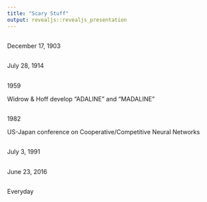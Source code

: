 ```yaml
---
title: "Scary Stuff"
output: revealjs::revealjs_presentation
---
```


##

December 17, 1903

## {data-background="https://media.giphy.com/media/3o7btQNpsnVdsC4dOM/giphy.gif"}

##

July 28, 1914

## {data-background="https://media.giphy.com/media/tB8Goqi7wsAxeNb8bM/giphy.gif"}

##

1959

Widrow & Hoff develop "ADALINE" and "MADALINE"

##

1982

US-Japan conference on Cooperative/Competitive Neural Networks

## {data-background="https://media.giphy.com/media/YknAouVrcbkiDvWUOR/giphy.gif"}

##

July 3, 1991

## {data-background="https://media.giphy.com/media/h4Hz4w9Jgrc1EY9VkL/giphy.gif"}



## {data-background="https://media.giphy.com/media/v1.Y2lkPTc5MGI3NjExZTdkNDMyYjk0ZjI1NjA2MzVlNjVjYWExMmJkYTJkNGFkMjllMTgxYSZjdD1n/xGPy9LFlMi5X1Iarfh/giphy-downsized-large.gif"}

##

June 23, 2016

## {data-background="https://media.giphy.com/media/v1.Y2lkPTc5MGI3NjExODNlNjZjMjEyMWYyM2I5NjVkYTQ3NmY0MGVmZWE1NzE5ODliYTlmZCZjdD1n/3xz2BJdx02IvIKwcMg/giphy.gif"}

##

Everyday

## {data-background="https://media.giphy.com/media/v1.Y2lkPTc5MGI3NjExMTQ4YzdkZGQzOGM4OWM4NDEzZmFmM2ViZmYzNDAwZmY5OWY1MGI1NyZjdD1n/3o6EhICK0ecIBMTuk8/giphy.gif"}

## {data-background="https://media.giphy.com/media/0d4fyDf1uN1SkJiP0d/giphy.gif"}

## {data-background="https://media.giphy.com/media/v1.Y2lkPTc5MGI3NjExYmFjNzQzMmFhYzJjMDIxNDgzNDg3MGQ3ZDc1ZTcyZmE1NDBlMjZmYiZjdD1n/pG9kMKdbJfQttjTkpb/giphy.gif"}

## {data-background="https://media.giphy.com/media/v1.Y2lkPTc5MGI3NjExMzJhODg5NzNiMDlhYzc4OWMyNDYwNDZjOWJiYmI3M2M4ZGVjNzgyYSZjdD1n/11XlTjEq11SaS94Uyu/giphy.gif"}

## {data-background="https://media.giphy.com/media/v1.Y2lkPTc5MGI3NjExZGEwZTUzNDVhMWQzN2M2MTAwN2RmZTU3OGI3ZDdlMGY0M2ViMDhiNyZjdD1n/CEdVDTtkvSelO/giphy.gif"}